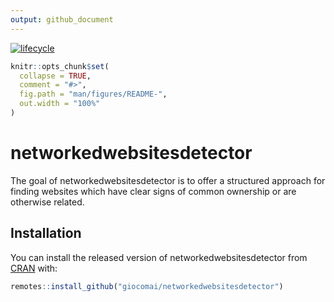 ```yaml
---
output: github_document
---
```


<!-- README.md is generated from README.Rmd. Please edit that file -->

[![lifecycle](https://img.shields.io/badge/lifecycle-experimental-orange.svg)](https://www.tidyverse.org/lifecycle/#experimental)

```r
knitr::opts_chunk$set(
  collapse = TRUE,
  comment = "#>",
  fig.path = "man/figures/README-",
  out.width = "100%"
)
```
# networkedwebsitesdetector

The goal of networkedwebsitesdetector is to offer a structured approach for finding websites which have clear signs of common ownership or are otherwise related.

## Installation

You can install the released version of networkedwebsitesdetector from [CRAN](https://CRAN.R-project.org) with:

``` r
remotes::install_github("giocomai/networkedwebsitesdetector")
```

